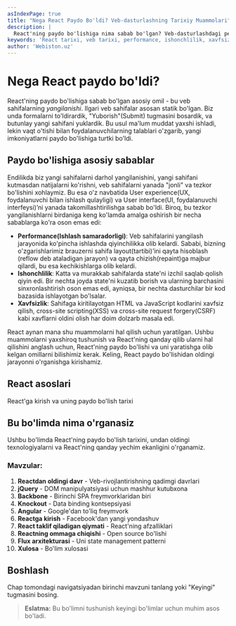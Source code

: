 ```yaml
---
asIndexPage: true
title: "Nega React Paydo Bo'ldi? Veb-dasturlashning Tarixiy Muammolari"
description: |
  React'ning paydo bo'lishiga nima sabab bo'lgan? Veb-dasturlashdagi performance, ishonchlilik va xavfsizlik muammolari React kabi yechimlarga qanday olib kelganini o'rganing.
keywords: 'React tarixi, veb tarixi, performance, ishonchlilik, xavfsizlik, reflow, repaint, state management, XSS, CSRF, webiston'
author: 'Webiston.uz'
---
```


# Nega React paydo bo'ldi?

React'ning paydo bo'lishiga sabab bo'lgan asosiy omil - bu veb sahifalarning _yangilanishi_. Ilgari veb sahifalar asosan statik bo'lgan. Biz unda formalarni to'ldirardik, "Yuborish"(Submit) tugmasini bosardik, va butunlay yangi sahifani yuklardik. Bu usul ma'lum muddat yaxshi ishladi, lekin vaqt o'tishi bilan foydalanuvchilarning talablari o'zgarib, yangi imkoniyatlarni paydo bo'lishiga turtki bo'ldi.

## Paydo bo'lishiga asosiy sabablar

Endilikda biz yangi sahifalarni darhol yangilanishini, yangi sahifani kutmasdan natijalarni ko'rishni, veb sahifalarni yanada "jonli" va tezkor bo'lishini xohlaymiz. Bu esa o'z navbatida User experience(UX, foydalanuvchi bilan ishlash qulayligi) va User interface(UI, foydalanuvchi interfeysi)’ni yanada takomillashtirilishga sabab bo'ldi. Biroq, bu tezkor yangilanishlarni birdaniga keng ko'lamda amalga oshirish bir necha sabablarga ko'ra oson emas edi:

- **Performance(Ishlash samaradorligi)**: Veb sahifalarini yangilash jarayonida ko'pincha ishlashda qiyinchilikka olib kelardi. Sababi, bizning o'zgarishlarimiz brauzerni sahifa layout(tartibi)’ini qayta hisoblash (reflow deb ataladigan jarayon) va qayta chizish(repaint)ga majbur qilardi, bu esa kechikishlarga olib kelardi.
- **Ishonchlilik**: Katta va murakkab sahifalarda state'ni izchil saqlab qolish qiyin edi. Bir nechta joyda state'ni kuzatib borish va ularning barchasini sinxronlashtirish oson emas edi, ayniqsa, bir nechta dasturchilar bir kod bazasida ishlayotgan bo'lsalar.
- **Xavfsizlik**: Sahifaga kiritilayotgan HTML va JavaScript kodlarini xavfsiz qilish, cross-site scripting(XSS) va cross-site request forgery(CSRF) kabi xavflarni oldini olish har doim dolzarb masala edi.

React aynan mana shu muammolarni hal qilish uchun yaratilgan. Ushbu muammolarni yaxshiroq tushunish va React'ning qanday qilib ularni hal qilishini anglash uchun, React'ning paydo bo'lishi va uni yaratishga olib kelgan omillarni bilishimiz kerak. Keling, React paydo bo'lishidan oldingi jarayonni o'rganishga kirishamiz.

## React asoslari

React'ga kirish va uning paydo bo'lish tarixi

## Bu bo'limda nima o'rganasiz

Ushbu bo'limda React'ning paydo bo'lish tarixini, undan oldingi texnologiyalarni va React'ning qanday yechim ekanligini o'rganamiz.

### Mavzular:

1. **Reactdan oldingi davr** - Veb-rivojlantirishning qadimgi davrlari
2. **jQuery** - DOM manipulyatsiyasi uchun mashhur kutubxona
3. **Backbone** - Birinchi SPA freymvorklaridan biri
4. **Knockout** - Data binding kontsepsiyasi
5. **Angular** - Google'dan to'liq freymvork
6. **Reactga kirish** - Facebook'dan yangi yondashuv
7. **React taklif qiladigan qiymati** - React'ning afzalliklari
8. **Reactning ommaga chiqishi** - Open source bo'lishi
9. **Flux arxitekturasi** - Uni state management patterni
10. **Xulosa** - Bo'lim xulosasi

## Boshlash

Chap tomondagi navigatsiyadan birinchi mavzuni tanlang yoki "Keyingi" tugmasini bosing.

> **Eslatma:** Bu bo'limni tushunish keyingi bo'limlar uchun muhim asos bo'ladi.
